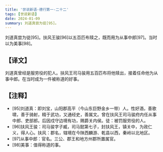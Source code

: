 ```yaml
---
title: '世说新语-德行第一-二十二'
tags: [世说新语]
date: 2024-01-09
summary: 刘道真尝为徒[95]。
---
```


刘道真尝为徒[95]。扶风王骏[96]以五百匹布赎之，既而用为从事中郎[97]。当时以为美事[98]。

## 【译文】

刘道真曾经是服劳役的犯人。扶风王司马骏用五百匹布将他赎出，接着任命他为从事中郎。在当时成为一件被称道的好事。

## 【注释】

- [95]刘道真：即刘宝，山阳郡高平（今山东巨野金乡一带）人。性好酒，善歌啸，善于骑射，精于武功，又通经史，善属文。曾在扶风王司马骏府内任从事中郎、吏部郎。后因戍守边境有功，赐爵关内侯。徒：被罚服劳役的人。
- [96]扶风王骏：司马骏字子臧，司马懿第七子，封扶风王，镇关中，为政仁义，得人心。扶风：郡名，辖境在今陕西麟游、乾县以西，秦岭以北地区。
- [97]从事中郎：官名。三公、郡王和地方州郡所置属官。
- [98]美事：值得称道的事。
